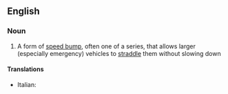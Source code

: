 ==English==

===Noun===
{{wikipedia}}
{{en-noun|head=[[speed]] [[cushion]]}}

# A form of [[speed bump]], often one of a series, that allows larger (especially emergency) vehicles to [[straddle]] them without slowing down

====Translations====
{{trans-top|speed cushion}}
* Italian: {{t|it|cuscino berlinese|m}}
{{trans-mid}}

{{trans-bottom}}